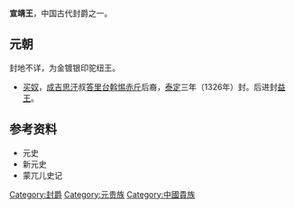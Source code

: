 '''宣靖王'''，中国古代封爵之一。
==元朝==
封地不详，为金镀银印驼纽王。
*[[买奴|买奴]]，[[成吉思汗|成吉思汗]]叔[[答里台斡惕赤斤|答里台斡惕赤斤]]后裔，[[泰定_(元朝)|泰定]]三年（1326年）封。后进封[[益王|益王]]。
==参考资料==
*元史
*新元史
*蒙兀儿史记

{{元朝藩王}}

[[Category:封爵|Category:封爵]]
[[Category:元贵族|Category:元贵族]]
[[Category:中國貴族|Category:中國貴族]]